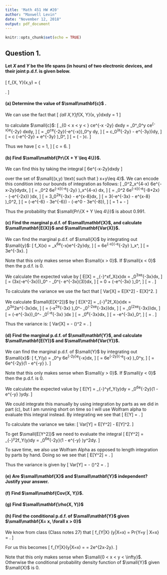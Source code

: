 ```yaml
---
title: 'Math 451 HW #20'
author: "Maxwell Levin"
date: "November 12, 2018"
output: pdf_document
---
```


```r
knitr::opts_chunk$set(echo = TRUE)
```

## Question 1.

#### Let *X* and *Y* be the life spans (in hours) of two electronic devices, and their joint p.d.f. is given below.
\[
  f_{X, Y}(x,y) =
  \left\{
  \begin{array}{ll}
     ce^{-x -2y}, &  \text{if } 0 < x < y < \infty; \\[1mm]
      0, & \text{otherwise.} \\[1mm]
  \end{array} 
  \right.
\]


#### (a) Determine the value of $\small\mathbf{c}$ .
We can use the fact that
\[
  \int_{all X,Y}f_{X, Y}(x, y)dxdy = 1
\]

to calculate $\small{c}$:
\[
  \int_{0 < x < y < \infty} ce^{-x -2y} dxdy = \int_0^\infty \int_0^y ce^{-x}e^{-2y} dxdy,
\]
\[
   = \int_0^\infty ce^{-2y}\left(-e^{-x}\right)\Big{|}_0^y dy,
\]
\[
  = c\int_0^\infty \left(e^{-2y} - e^{-3y}\right)dy,
\]
\[
  = c \left(-\frac{1}{2}e^{-2y} + \frac{1}{3}e^{-3y}  \right)\Big{|}_0^\infty,
\]
\[
  = \left(\frac{1}{2} - \frac{1}{3}\right)c.
\]

Thus we have
\[
  \frac{1}{6}c = 1,
\]
\[
  c = 6.
\]

#### (b) Find $\small\mathbf{Pr\{X + Y \leq 4\}}$.
We can find this by taking the integral
\[
  \int 6e^{-x-2y}dxdy
\]

over the set of $\small{(x,y) \text{ such that } x+y\leq 4}$. We can encode this condition into our bounds of integration as follows:
\[
  \int_0^2\int_x^{4-x} 6e^{-x-2y}dydx,
\]
\[
  = \int_0^2 6e^{-x}\left(-\frac{1}{2}e^{-2y} \right)\Big{|}_x^{4-x} dx,
\]
\[
  = \int_0^2 6e^{-x}\left(-\frac{1}{2}e^{-8+2x} - \left(-\frac{1}{2}e^{-2x}\right) \right)dx,
\]
\[
  = 3\int_0^2e^{-3x} - e^{x-8}dx,
\]
\[
  = 3\left(-\frac{1}{3}e^{-3x} - e^{x-8} \right)\Big{|}_0^2,
\]
\[
  = (-e^{-6} - 3e^{-6}) - (-e^0 - 3e^{-8}),
\]
\[
  = 1 + \frac{3}{e^8} - \frac{4}{e^6} \approx 0.991
\]

Thus the probability that $\small{Pr\{X + Y \leq 4\}}$ is about 0.991.


#### (c) Find the marginal p.d.f. of $\small\mathbf{X}$, and calculate $\small\mathbf{E(X)}$ and $\small\mathbf{Var(X)}$.

We can find the marginal p.d.f. of $\small{X}$ by integrating out $\small{y}$:
\[
  f_X(x) = \int_x^\infty 6e^{-x}e^{-2y}dy,
\]
\[
  = 6e^{-x}\left(-\frac{1}{2}e^{-2y} \right)\Big{|}_x^\infty,
\]
\[
  = 3e^{-3x}.
\]

Note that this only makes sense when $\small{x > 0}$. If $\small{x < 0}$ then the p.d.f. is 0.

We calculate the expected value by
\[
  E[X] = \int_{-\infty}^\infty xf_X(x)dx = \int_0^\infty 3xe^{-3x}dx,
\]
\[
  = \left(3x\left(-\frac{1}{3}e^{-3x}\right)\right)\Big{|}_0^\infty
  - \int_0^\infty \left(- \frac{1}{3}e^{-3x}\left(3\right)\right)dx,
\]
\[
  = 0 + \left(-\frac{1}{3}e^{-3x}  \right)\Big{|}_0^\infty,
\]
\[
  = \frac{1}{3}.
\]

To calculate the variance we use the fact that 
\[
  Var[X] = E[X^2] - E[X]^2.
\]

We calculate $\small{E[X^2]}$ by
\[
  E[X^2] = \int_{-\infty}^\infty x^2f_X(x)dx = \int_0^\infty 3x^2e^{-3x}dx,
\]
\[
  = \left(-x^2e^{-3x} \right)\Big{|}_0^\infty - \int_0^\infty (-2xe^{-3x})dx,
\]
\[
  =  \int_0^\infty (2xe^{-3x})dx,
\]
\[
  = \left(-\frac{2}{3}e^{-3x}\right)\Big{|}_0^\infty - \int_0^\infty \left(-\frac{2}{3}e^{-3x}  \right)dx
\]
\[
  = \frac{2}{3}\int_0^\infty e^{-3x}dx,
\]
\[
  = -\frac{2}{9}e^{-3x}\Big{|}_0^\infty,
\]
\[
  = \frac{2}{9}.
\]

Thus the variance is:
\[
  Var[X] = \frac{2}{9} - \left(\frac{1}{3}\right)^2 = \frac{1}{9}.
\]

#### (d) Find the marginal p.d.f. of $\small\mathbf{Y}$, and calculate $\small\mathbf{E(Y)}$ and $\small\mathbf{Var(Y)}$.

We can find the marginal p.d.f. of $\small{Y}$ by integrating out $\small{x}$:
\[
  f_Y(y) = \int_0^y 6e^{-2y}e^{-x}dx,
\]
\[
  = 6e^{-2y}\left(-e^{-x} \right)\Big{|}_0^y,
\]
\[
  =  6e^{-2y}\left(1 - e^{-y} \right).
\]

Note that this only makes sense when $\small{y > 0}$. If $\small{y < 0}$ then the p.d.f. is 0.

We calculate the expected value by
\[
  E[Y] = \int_{-\infty}^\infty yf_Y(y)dy = \int_0^\infty 6e^{-2y}\left(1 - e^{-y} \right)ydy.
\]

We could integrate this manually by using integration by parts as we did in part (c), but I am running short on time so I will use Wolfram alpha to evaluate this integral instead. By integrating we see that 
\[
  E[Y] = \frac{5}{6}.
\]

To calculate the variance we take:
\[
  Var[Y] = E[Y^2] - E[Y]^2.
\]

To get $\small{E[Y^2]}$ we need to evaluate the integral
\[
  E[Y^2] = \int_{-\infty}^\infty y^2f_Y(y)dy = \int_0^\infty 6e^{-2y}\left(1 - e^{-y} \right)y^2dy.
\]

To save time, we also use Wolfram Alpha as opposed to length integration by parts by hand. Doing so we see that
\[
  E[Y^2] = \frac{19}{18}.
\]

Thus the variance is given by
\[
  Var[Y] = \frac{19}{18} - \left(\frac{5}{6}\right)^2 = \frac{13}{36}.
\]


#### (e) Are $\small\mathbf{X}$ and $\small\mathbf{Y}$ independent? Justify your answer.


#### (f) Find $\small\mathbf{Cov(X, Y)}$.


#### (g) Find $\small\mathbf{\rho(X, Y)}$


#### (h) Find the conditional p.d.f. of $\small\mathbf{Y}$ given $\small\mathbf{X= x, \forall x > 0}$

We know from class (Class notes 27) that 
\[
  f_{Y|X} (y|X=x) = Pr\{Y=y | X=x\} = \frac{f_{X,Y}(x,y)}{f_X(x)}.
\]

For us this becomes
\[
  f_{Y|X}(y|X=x) = \frac{6e^{-x-2y}}{3e^{-3x}} = 2e^{2x-2y}.
\]

Note that this only makes sense when $\small{0 < x < y < \infty}$. Otherwise the conditional probability density function of $\small{Y}$ given $\small{X}$ is 0.
